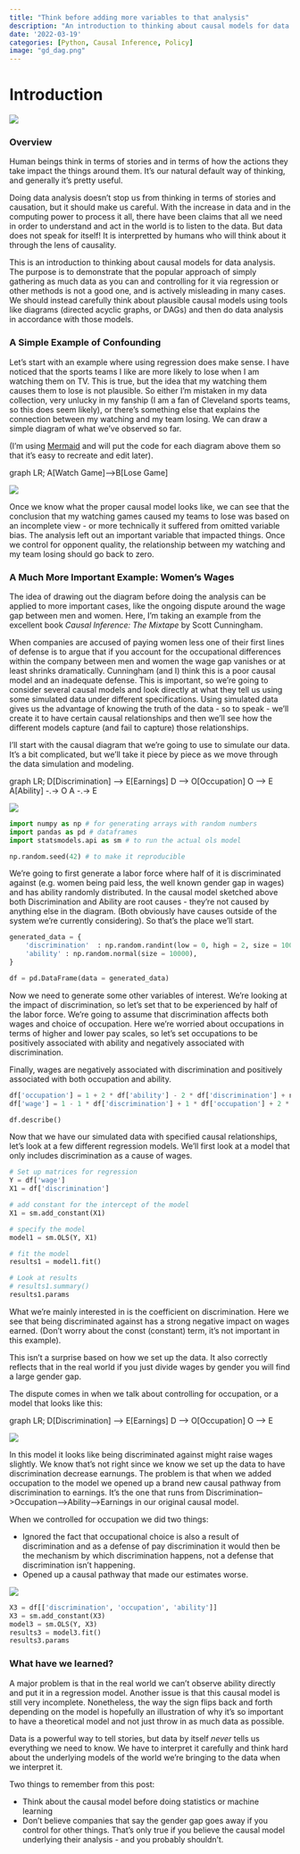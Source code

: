 ```yaml
---
title: "Think before adding more variables to that analysis"
description: "An introduction to thinking about causal models for data analysis. The purpose is to demonstrate that the popular approach of simply gathering as much data as you can and controlling for it via regression or other methods is not a good one, and is actively misleading in many cases. We should instead carefully think about plausible causal models using tools like diagrams (directed acyclic graphs, or DAGs) and then do data analysis in accordance with those models."
date: '2022-03-19'
categories: [Python, Causal Inference, Policy]
image: "gd_dag.png"
---
```


# Introduction

![](xkcd_confounding.png)

### Overview

Human beings think in terms of stories and in terms of how the actions they take impact the things around them. It's our natural default way of thinking, and generally it's pretty useful. 

Doing data analysis doesn't stop us from thinking in terms of stories and causation, but it should make us careful. With the increase in data and in the computing power to process it all, there have been claims that all we need in order to understand and act in the world is to listen to the data. But data does not speak for itself! It is interpretted by humans who will think about it through the lens of causality. 

This is an introduction to thinking about causal models for data analysis. The purpose is to demonstrate that the popular approach of simply gathering as much data as you can and controlling for it via regression or other methods is not a good one, and is actively misleading in many cases. We should instead carefully think about plausible causal models using tools like diagrams (directed acyclic graphs, or DAGs) and then do data analysis in accordance with those models. 

### A Simple Example of Confounding

Let's start with an example where using regression does make sense. I have noticed that the sports teams I like are more likely to lose when I am watching them on TV. This is true, but the idea that my watching them causes them to lose is not plausible. So either I'm mistaken in my data collection, very unlucky in my fanship (I am a fan of Cleveland sports teams, so this does seem likely), or there's something else that explains the connection between my watching and my team losing. We can draw a simple diagram of what we've observed so far. 

(I'm using [Mermaid](https://mermaid.live/edit) and will put the code for each diagram above them so that it's easy to recreate and edit later).

graph LR;
    A[Watch Game]-->B[Lose Game]
    
![](watch_and_lose.png)

Once we know what the proper causal model looks like, we can see that the conclusion that my watching games caused my teams to lose was based on an incomplete view - or more technically it suffered from omitted variable bias. The analysis left out an important variable that impacted things. Once we control for opponent quality, the relationship between my watching and my team losing should go back to zero.

### A Much More Important Example: Women's Wages

The idea of drawing out the diagram before doing the analysis can be applied to more important cases, like the ongoing dispute around the wage gap between men and women. Here, I'm taking an example from the excellent book _Causal Inference: The Mixtape_ by Scott Cunningham. 

When companies are accused of paying women less one of their first lines of defense is to argue that if you account for the occupational differences within the company between men and women the wage gap vanishes or at least shrinks dramatically. Cunningham (and I) think this is a poor causal model and an inadequate defense. This is important, so we're going to consider several causal models and look directly at what they tell us using some simulated data under different specifications. Using simulated data gives us the advantage of knowing the truth of the data - so to speak - we'll create it to have certain causal relationships and then we'll see how the different models capture (and fail to capture) those relationships.

I'll start with the causal diagram that we're going to use to simulate our data. It's a bit complicated, but we'll take it piece by piece as we move through the data simulation and modeling.

graph LR;
    D[Discrimination] --> E[Earnings]
    D --> O[Occupation]
    O --> E
    A[Ability] -.-> O
    A -.-> E

![](gd_dag.png)

```python
import numpy as np # for generating arrays with random numbers
import pandas as pd # dataframes
import statsmodels.api as sm # to run the actual ols model

np.random.seed(42) # to make it reproducible
```


We're going to first generate a labor force where half of it is discriminated against (e.g. women being paid less, the well known gender gap in wages) and has ability randomly distributed. In the causal model sketched above both Discrimination and Ability are root causes - they're not caused by anything else in the diagram. (Both obviously have causes outside of the system we're currently considering). So that's the place we'll start.  

```python
generated_data = {
    'discrimination'  : np.random.randint(low = 0, high = 2, size = 10000, dtype = int), #the high argument is not inclusive, so this is randomly generating 0s and 1s. 
    'ability' : np.random.normal(size = 10000),
}

df = pd.DataFrame(data = generated_data)
```


Now we need to generate some other variables of interest. We're looking at the impact of discrimination, so let's set that to be experienced by half of the labor force. We're going to assume that discrimination affects both wages and choice of occupation. Here we're worried about occupations in terms of higher and lower pay scales, so let's set occupations to be positively associated with ability and negatively associated with discrimination. 

Finally, wages are negatively associated with discrimination and positively associated with both occupation and ability. 

```python
df['occupation'] = 1 + 2 * df['ability'] - 2 * df['discrimination'] + np.random.normal(size = 10000)
df['wage'] = 1 - 1 * df['discrimination'] + 1 * df['occupation'] + 2 * df['ability'] + np.random.normal(size = 10000)

df.describe()
```


Now that we have our simulated data with specified causal relationships, let's look at a few different regression models. We'll first look at a model that only includes discrimination as a cause of wages.

```python
# Set up matrices for regression
Y = df['wage']
X1 = df['discrimination']

# add constant for the intercept of the model
X1 = sm.add_constant(X1)

# specify the model
model1 = sm.OLS(Y, X1)

# fit the model
results1 = model1.fit()

# Look at results
# results1.summary()
results1.params
```

What we're mainly interested in is the coefficient on discrimination. Here we see that being discriminated against has a strong negative impact on wages earned. (Don't worry about the const (constant) term, it's not important in this example).

This isn't a surprise based on how we set up the data. It also correctly reflects that in the real world if you just divide wages by gender you will find a large gender gap. 

The dispute comes in when we talk about controlling for occupation, or a model that looks like this:

graph LR;
    D[Discrimination] --> E[Earnings]
    D --> O[Occupation]
    O --> E
    
![](control_occ.png)

In this model it looks like being discriminated against might raise wages slightly. We know that's not right since we know we set up the data to have discrimination decrease earnungs. The problem is that when we added occupation to the model we opened up a brand new causal pathway from discrimination to earnings. It's the one that runs from Discrimination-->Occupation-->Ability-->Earnings in our original causal model.

When we controlled for occupation we did two things:

- Ignored the fact that occupational choice is also a result of discrimination and as a defense of pay discrimination it would then be the mechanism by which discrimination happens, not a defense that discrimination isn't happening.
- Opened up a causal pathway that made our estimates worse. 

![](gd_dag.png)

```python
X3 = df[['discrimination', 'occupation', 'ability']]
X3 = sm.add_constant(X3)
model3 = sm.OLS(Y, X3)
results3 = model3.fit()
results3.params
```

### What have we learned?

A major problem is that in the real world we can't observe ability directly and put it in a regression model. Another issue is that this causal model is still very incomplete. Nonetheless, the way the sign flips back and forth depending on the model is hopefully an illustration of why it's so important to have a theoretical model and not just throw in as much data as possible.

Data is a powerful way to tell stories, but data by itself _never_ tells us everything we need to know. We have to interpret it carefully and think hard about the underlying models of the world we're bringing to the data when we interpret it. 

Two things to remember from this post:

- Think about the causal model before doing statistics or machine learning
- Don't believe companies that say the gender gap goes away if you control for other things. That's only true if you believe the causal model underlying their analysis - and you probably shouldn't. 

